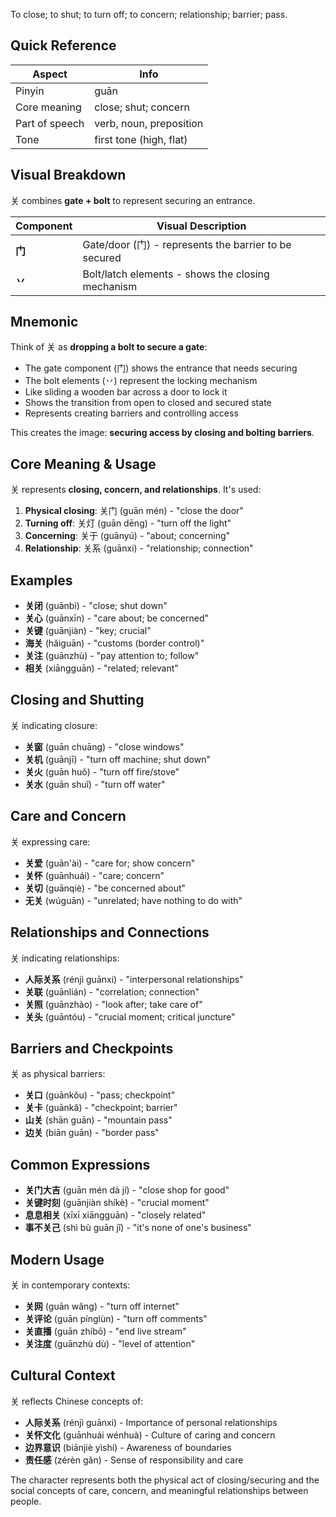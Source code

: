 To close; to shut; to turn off; to concern; relationship; barrier; pass.

## Quick Reference

| Aspect         | Info                     |
| -------------- | ------------------------ |
| Pinyin         | guān                     |
| Core meaning   | close; shut; concern     |
| Part of speech | verb, noun, preposition  |
| Tone           | first tone (high, flat)  |

## Visual Breakdown

关 combines **gate + bolt** to represent securing an entrance.

| Component | Visual Description                                        |
| --------- | --------------------------------------------------------- |
| **门**    | Gate/door (门) - represents the barrier to be secured    |
| **丷**    | Bolt/latch elements - shows the closing mechanism        |

## Mnemonic

Think of 关 as **dropping a bolt to secure a gate**:

- The gate component (门) shows the entrance that needs securing
- The bolt elements (丷) represent the locking mechanism
- Like sliding a wooden bar across a door to lock it
- Shows the transition from open to closed and secured state
- Represents creating barriers and controlling access

This creates the image: **securing access by closing and bolting barriers**.

## Core Meaning & Usage

关 represents **closing, concern, and relationships**. It's used:

1. **Physical closing**: 关门 (guān mén) - "close the door"
2. **Turning off**: 关灯 (guān dēng) - "turn off the light"  
3. **Concerning**: 关于 (guānyú) - "about; concerning"
4. **Relationship**: 关系 (guānxi) - "relationship; connection"

## Examples

- **关闭** (guānbì) - "close; shut down"
- **关心** (guānxīn) - "care about; be concerned"
- **关键** (guānjiàn) - "key; crucial"
- **海关** (hǎiguān) - "customs (border control)"
- **关注** (guānzhù) - "pay attention to; follow"
- **相关** (xiāngguān) - "related; relevant"

## Closing and Shutting

关 indicating closure:

- **关窗** (guān chuāng) - "close windows"
- **关机** (guānjī) - "turn off machine; shut down"
- **关火** (guān huǒ) - "turn off fire/stove"
- **关水** (guān shuǐ) - "turn off water"

## Care and Concern

关 expressing care:

- **关爱** (guān'ài) - "care for; show concern"
- **关怀** (guānhuái) - "care; concern"
- **关切** (guānqiè) - "be concerned about"
- **无关** (wúguān) - "unrelated; have nothing to do with"

## Relationships and Connections

关 indicating relationships:

- **人际关系** (rénjì guānxi) - "interpersonal relationships"
- **关联** (guānlián) - "correlation; connection"
- **关照** (guānzhào) - "look after; take care of"
- **关头** (guāntóu) - "crucial moment; critical juncture"

## Barriers and Checkpoints

关 as physical barriers:

- **关口** (guānkǒu) - "pass; checkpoint"
- **关卡** (guānkǎ) - "checkpoint; barrier"
- **山关** (shān guān) - "mountain pass"
- **边关** (biān guān) - "border pass"

## Common Expressions

- **关门大吉** (guān mén dà jí) - "close shop for good"
- **关键时刻** (guānjiàn shíkè) - "crucial moment"
- **息息相关** (xīxī xiāngguān) - "closely related"
- **事不关己** (shì bù guān jǐ) - "it's none of one's business"

## Modern Usage

关 in contemporary contexts:

- **关网** (guān wǎng) - "turn off internet"
- **关评论** (guān pínglùn) - "turn off comments"
- **关直播** (guān zhíbō) - "end live stream"
- **关注度** (guānzhù dù) - "level of attention"

## Cultural Context

关 reflects Chinese concepts of:

- **人际关系** (rénjì guānxi) - Importance of personal relationships
- **关怀文化** (guānhuái wénhuà) - Culture of caring and concern
- **边界意识** (biānjiè yìshí) - Awareness of boundaries
- **责任感** (zérèn gǎn) - Sense of responsibility and care

The character represents both the physical act of closing/securing and the social concepts of care, concern, and meaningful relationships between people.
